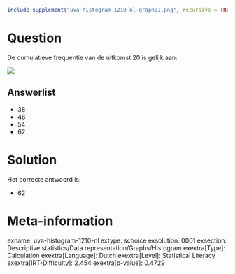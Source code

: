 ```r
include_supplement("uva-histogram-1210-nl-graph01.png", recursive = TRUE)
```

Question
========

De cumulatieve frequentie van de uitkomst 20 is gelijk aan:

![](uva-histogram-1210-nl-graph01.png)

Answerlist
----------

* 38
* 46
* 54
* 62

Solution
========

Het correcte antwoord is: 

* 62

Meta-information
================
exname: uva-histogram-1210-nl
extype: schoice
exsolution: 0001
exsection: Descriptive statistics/Data representation/Graphs/Histogram
exextra[Type]: Calculation
exextra[Language]: Dutch
exextra[Level]: Statistical Literacy
exextra[IRT-Difficulty]: 2.454
exextra[p-value]: 0.4729
